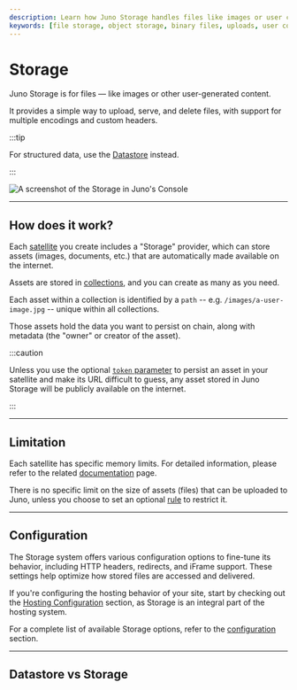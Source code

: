 ```yaml
---
description: Learn how Juno Storage handles files like images or user content through a simple and efficient storage model.
keywords: [file storage, object storage, binary files, uploads, user content]
---
```


# Storage

Juno Storage is for files — like images or other user-generated content.

It provides a simple way to upload, serve, and delete files, with support for multiple encodings and custom headers.

:::tip

For structured data, use the [Datastore](../datastore/index.mdx) instead.

:::

![A screenshot of the Storage in Juno's Console](../../img/satellite/storage.webp)

---

## How does it work?

Each [satellite] you create includes a "Storage" provider, which can store assets (images, documents, etc.) that are automatically made available on the internet.

Assets are stored in [collections](./collections.md), and you can create as many as you need.

Each asset within a collection is identified by a `path` -- e.g. `/images/a-user-image.jpg` -- unique within all collections.

Those assets hold the data you want to persist on chain, along with metadata (the "owner" or creator of the asset).

:::caution

Unless you use the optional [`token` parameter](development.mdx#protected-asset) to persist an asset in your satellite and make its URL difficult to guess, any asset stored in Juno Storage will be publicly available on the internet.

:::

---

## Limitation

Each satellite has specific memory limits. For detailed information, please refer to the related [documentation](../../miscellaneous/memory.md) page.

There is no specific limit on the size of assets (files) that can be uploaded to Juno, unless you choose to set an optional [rule](./collections.md#permissions) to restrict it.

---

## Configuration

The Storage system offers various configuration options to fine-tune its behavior, including HTTP headers, redirects, and iFrame support. These settings help optimize how stored files are accessed and delivered.

If you're configuring the hosting behavior of your site, start by checking out the [Hosting Configuration](../hosting/configuration.mdx) section, as Storage is an integral part of the hosting system.

For a complete list of available Storage options, refer to the [configuration](../../reference/configuration.mdx) section.

---

## Datastore vs Storage


<DatastoreVsStorage />

[satellite]: ../../terminology.md#satellite
